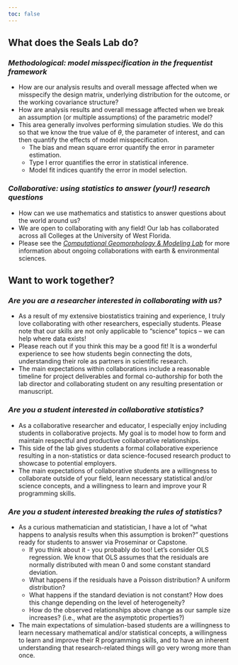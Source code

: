 ```yaml
---
toc: false
---
```


## What does the Seals Lab do?

::: {.details}
### *Methodological: model misspecification in the frequentist framework*

- How are our analysis results and overall message affected when we misspecify the design matrix, underlying distribution for the outcome, or the working covariance structure?
- How are analysis results and overall message affected when we break an assumption (or multiple assumptions) of the parametric model?
- This area generally involves performing simulation studies. We do this so that we know the true value of *θ*, the parameter of interest, and can then quantify the effects of model misspecification.  
    - The bias and mean square error quantify the error in parameter estimation.
    - Type I error quantifies the error in statistical inference.  
    - Model fit indices quantify the error in model selection.
    
:::

::: {.details}
### *Collaborative: using statistics to answer (your!) research questions*

- How can we use mathematics and statistics to answer questions about the world around us? 
- We are open to collaborating with any field! Our lab has collaborated across all Colleges at the University of West Florida.
- Please see the [*Computational Geomorphology & Modeling Lab*](https://cgmlabuwf.github.io/) for more information about ongoing collaborations with earth & environmental sciences.

:::


## Want to work together?

::: {.details}
### *Are you are a researcher interested in collaborating with us?*

- As a result of my extensive biostatistics training and experience, I truly love collaborating with other researchers, especially students. Please note that our skills are not only applicable to "science" topics -- we can help where data exists!
- Please reach out if you think this may be a good fit! It is a wonderful experience to see how students begin connecting the dots, understanding their role as partners in scientific research.
- The main expectations within collaborations include a reasonable timeline for project deliverables and formal co-authorship for both the lab director and collaborating student on any resulting presentation or manuscript.
    
:::

::: {.details}
### *Are you a student interested in collaborative statistics?*

- As a collaborative researcher and educator, I especially enjoy including students in collaborative projects. My goal is to model how to form and maintain respectful and productive collaborative relationships.
- This side of the lab gives students a formal collaborative experience resulting in a non-statistics or data science-focused research product to showcase to potential employers. 
- The main expectations of collaborative students are a willingness to collaborate outside of your field, learn necessary statistical and/or science concepts, and a willingness to learn and improve your R programming skills.
    
:::

::: {.details}
### *Are you a student interested breaking the rules of statistics?*

- As a curious mathematician and statistician, I have a lot of "what happens to analysis results when this assumption is broken?" questions ready for students to answer via Proseminar or Capstone.
    - If you think about it - you probably do too! Let's consider OLS regression. We know that OLS assumes that the residuals are normally distributed with mean 0 and some constant standard deviation.
    - What happens if the residuals have a Poisson distribution? A uniform distribution?
    - What happens if the standard deviation is not constant? How does this change depending on the level of heterogeneity?
    - How do the observed relationships above change as our sample size increases? (i.e., what are the asymptotic properties?)
- The main expectations of simulation-based students are a willingness to learn necessary mathematical and/or statistical  concepts, a willingness to learn and improve their R programming skills, and to have an inherent understanding that research-related things will go very wrong more than once.
    
:::



